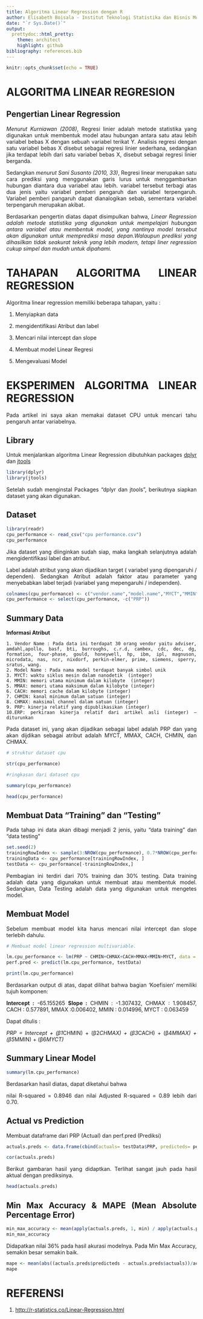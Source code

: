 ```yaml
---
title: Algoritma Linear Regression dengan R
author: Elisabeth Boisala - Institut Teknologi Statistika dan Bisnis Muhammadiyah Semarang
date: "`r Sys.Date()`"
output:
  prettydoc::html_pretty:
    theme: architect
    highlight: github
bibliography: references.bib
---
```


```{=html}
<style>
body{
text-align: justify}
</style>
```
```r
knitr::opts_chunk$set(echo = TRUE)
```

# ALGORITMA LINEAR REGRESION

## Pengertian Linear Regression

*Menurut Kurniawan (2008)*, Regresi linier adalah metode statistika yang digunakan untuk membentuk model atau hubungan antara satu atau lebih variabel bebas X dengan sebuah variabel terikat Y. Analisis regresi dengan satu variabel bebas X disebut sebagai regresi linier sederhana, sedangkan jika terdapat lebih dari satu variabel bebas X, disebut sebagai regresi linier berganda.

Sedangkan *menurut Sani Susanto (2010, 33)*, Regresi linear merupakan satu cara prediksi yang menggunakan garis lurus untuk menggambarkan hubungan diantara dua variabel atau lebih. variabel tersebut terbagi atas dua jenis yaitu variabel pemberi pengaruh dan variabel terpengaruh. Variabel pemberi pangaruh dapat dianalogikan sebab, sementara variabel terpengaruh merupakan akibat.

Berdasarkan pengertin diatas dapat disimpulkan bahwa, *Linear Regression adalah metode statistika yang digunakan untuk mempelajari hubungan antara variabel atau membentuk model, yang nantinya model tersebut akan digunakan untuk memprediksi masa depan.Walaupun prediksi yang dihasilkan tidak seakurat teknik yang lebih modern, tetapi liner regression cukup simpel dan mudah untuk dipahami.*

# TAHAPAN ALGORITMA LINEAR REGRESSION

Algoritma linear regression memiliki beberapa tahapan, yaitu :

1.  Menyiapkan data

2.  mengidentifikasi Atribut dan label

3.  Mencari nilai intercept dan slope

4.  Membuat model Linear Regresi

5.  Mengevaluasi Model

# EKSPERIMEN ALGORITMA LINEAR REGRESSION

Pada artikel ini saya akan memakai dataset CPU untuk mencari tahu pengaruh antar variabelnya.

## Library

Untuk menjalankan algoritma Linear Regression dibutuhkan packages [dplyr](https://www.rdocumentation.org/packages/dplyr/versions/1.0.10) dan [jtools](https://cran.r-project.org/web/packages/jtools/index.html)

```r
library(dplyr)
library(jtools)
```
Setelah sudah menginstal Packages "dplyr dan jtools", berikutnya siapkan dataset yang akan digunakan.

## Dataset

```r
library(readr)
cpu_performance <- read_csv("cpu performance.csv")
cpu_performance
```

Jika dataset yang diinginkan sudah siap, maka langkah selanjutnya adalah mengidentifikasi label dan atribut.

Label adalah atribut yang akan dijadikan target ( variabel yang dipengaruhi / dependen). Sedangkan Atribut adalah faktor atau parameter yang menyebabkan label terjadi (variabel yang mepengaruhi / independen).

```r
colnames(cpu_performance) <- c("vendor.name","model.name","MYCT","MMIN","MMAX","CACH","CHMIN","CHMAX","PRP","ERP")
cpu_performance <- select(cpu_performance, -c("PRP"))
```

## Summary Data

**Informasi Atribut**

    1. Vendor Name : Pada data ini terdapat 30 orang vendor yaitu adviser, amdahl,apollo, basf, bti, burroughs, c.r.d, cambex, cdc, dec, dg, formation, four-phase, gould, honeywell, hp, ibm, ipl, magnuson, microdata, nas, ncr, nixdorf, perkin-elmer, prime, siemens, sperry, sratus, wang.
    2. Model Name : Pada nama model terdapat banyak simbol unik
    3. MYCT: waktu siklus mesin dalam nanodetik  (integer)
    4. MMIN: memori utama minimum dalam kilobyte  (integer)
    5. MMAX: memori utama maksimum dalam kilobyte (integer)
    6. CACH: memori cache dalam kilobyte (integer)
    7. CHMIN: kanal minimum dalam satuan (integer)
    8. CHMAX: maksimal channel dalam satuan (integer) 
    9. PRP: kinerja relatif yang dipublikasikan (integer)
    10.ERP: perkiraan kinerja relatif dari artikel asli (integer) –diturunkan

Pada dataset ini, yang akan dijadikan sebagai label adalah PRP dan yang akan dijdikan sebagai atribut adalah MYCT, MMAX, CACH, CHMIN, dan CHMAX.

```r
# struktur dataset cpu

str(cpu_performance)
```

```r
#ringkasan dari dataset cpu

summary(cpu_performance)
```

```r
head(cpu_performance)
```

## Membuat Data "Training" dan "Testing"

Pada tahap ini data akan dibagi menjadi 2 jenis, yaitu "data training" dan "data testing"

```r
set.seed(2)
trainingRowIndex <- sample(3:NROW(cpu_performance), 0.7*NROW(cpu_performance))
trainingData <- cpu_performance[trainingRowIndex, ]
testData <- cpu_performance[-trainingRowIndex,]
```

Pembagian ini terdiri dari 70% training dan 30% testing. Data training adalah data yang digunakan untuk membuat atau membentuk model. Sedangkan, Data Testing adalah data yang digunakan untuk mengetes model.

## Membuat Model

Sebelum membuat model kita harus mencari nilai intercept dan slope terlebih dahulu.

```r
# Membuat model linear regression multivariable.

lm.cpu_performance <- lm(PRP ~ CHMIN+CHMAX+CACH+MMAX+MMIN+MYCT, data = trainingData)
perf.pred <- predict(lm.cpu_performance, testData)

print(lm.cpu_performance)
```
Berdasarkan output di atas, dapat dilihat bahwa bagian 'Koefisien' memiliki tujuh komponen: 

**Intercept :**  -65.155265
**Slope :** 
CHMIN : -1.307432, CHMAX : 1.908457, CACH : 0.577891, MMAX :0.006402, MMIN : 0.014996, MYCT : 0.063459  

Dapat ditulis :

*PRP = Intercept + (β1*CHMIN) + (β2*CHMAX) + (β3*CACH) + (β4*MMAX) + (β5*MMIN) + (β6*MYCT)*

## Summary Linear Model

```r
summary(lm.cpu_performance)
```

Berdasarkan hasil diatas, dapat diketahui bahwa

nilai R-squared = 0.8946 dan nilai Adjusted R-squared = 0.89 lebih dari 0.70.

## Actual vs Prediction

Membuat dataframe dari PRP (Actual) dan perf.pred (Prediksi)

```r
actuals.preds <- data.frame(cbind(actuals= testData$PRP, predicteds= perf.pred))

cor(actuals.preds)
```

Berikut gambaran hasil yang didaptkan. Terlihat sangat jauh pada hasil aktual dengan prediksinya.

```r
head(actuals.preds)
```

## Min Max Accuracy & MAPE (Mean Absolute Percentage Error)

```r
min_max_accuracy <- mean(apply(actuals.preds, 1, min) / apply(actuals.preds, 1, max))
min_max_accuracy
```

Didapatkan nilai 36% pada hasil akurasi modelnya. Pada Min Max Accuracy, semakin besar semakin baik.

```r
mape <- mean(abs((actuals.preds$predicteds - actuals.preds$actuals))/actuals.preds$actuals)
mape
```

# REFERENSI

1.  <http://r-statistics.co/Linear-Regression.html>
